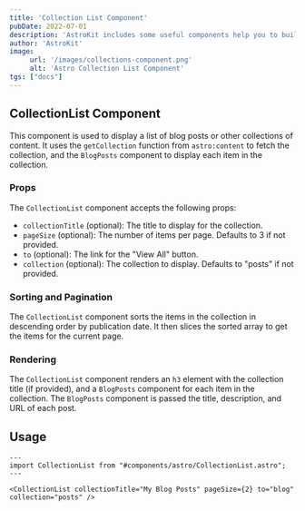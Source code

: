 ```yaml
---
title: 'Collection List Component'
pubDate: 2022-07-01
description: 'AstroKit includes some useful components help you to build pages.'
author: 'AstroKit'
image:
     url: '/images/collections-component.png'
     alt: 'Astro Collection List Component'
tgs: ["docs"]
---
```



## CollectionList Component

This component is used to display a list of blog posts or other collections of content. It uses the `getCollection` function from `astro:content` to fetch the collection, and the `BlogPosts` component to display each item in the collection.

### Props

The `CollectionList` component accepts the following props:

- `collectionTitle` (optional): The title to display for the collection.
- `pageSize` (optional): The number of items per page. Defaults to 3 if not provided.
- `to` (optional): The link for the "View All" button.
- `collection` (optional): The collection to display. Defaults to "posts" if not provided.

### Sorting and Pagination

The `CollectionList` component sorts the items in the collection in descending order by publication date. It then slices the sorted array to get the items for the current page.

### Rendering

The `CollectionList` component renders an `h3` element with the collection title (if provided), and a `BlogPosts` component for each item in the collection. The `BlogPosts` component is passed the title, description, and URL of each post.

## Usage
 
```astro
---
import CollectionList from "#components/astro/CollectionList.astro";
---

<CollectionList collectionTitle="My Blog Posts" pageSize={2} to="blog" collection="posts" />
```
